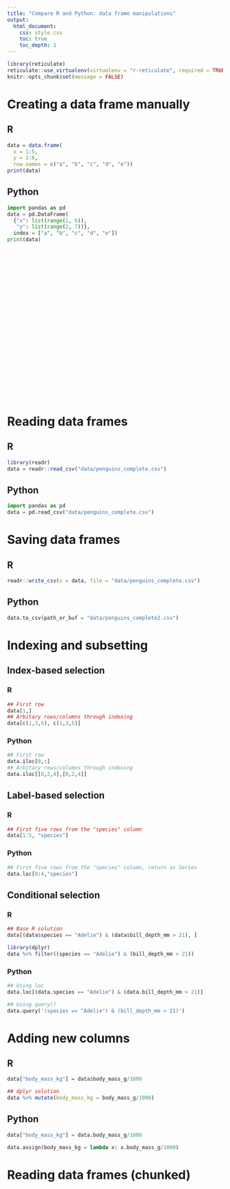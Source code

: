 ```yaml
---
title: "Compare R and Python: data frame manipulations"
output: 
  html_document:
    css: style.css
    toc: true
    toc_depth: 1
---
```


```r
library(reticulate)
reticulate::use_virtualenv(virtualenv = "r-reticulate", required = TRUE)
knitr::opts_chunk$set(message = FALSE)
```

# Creating a data frame manually 

<div class="left">

## R

```r
data = data.frame(
  x = 1:5, 
  y = 2:6,
  row.names = c("a", "b", "c", "d", "e"))
print(data)
```
</div>

<div class="right">

## Python
```python
import pandas as pd
data = pd.DataFrame(
  {"x": list(range(1, 6)),
   "y": list(range(2, 7))}, 
  index = ["a", "b", "c", "d", "e"])
print(data)
```
</div>

<div style="margin-bottom:400px;">
</div>

# Reading data frames

<div class="left">

## R

```r
library(readr)
data = readr::read_csv("data/penguins_complete.csv")
```
</div>

<div class="right">

## Python
```python
import pandas as pd
data = pd.read_csv("data/penguins_complete.csv")
```
</div>

# Saving data frames

<div class="left">

## R

```r
readr::write_csv(x = data, file = "data/penguins_complete.csv")
```
</div>

<div class="right">

## Python
```python
data.to_csv(path_or_buf = "data/penguins_complete2.csv")
```
</div>

# Indexing and subsetting

<!-- ## Column-wise subsetting -->

<!-- <div class="left"> -->

<!-- ### R -->

<!-- ```{r} -->
<!-- ## A smaller dataframe/tibble -->
<!-- data[,"species"] -->
<!-- ## A vector -->
<!-- head(data$species)  -->
<!-- ``` -->
<!-- </div> -->

<!-- <div class="right"> -->

<!-- ### Python -->
<!-- ```{python} -->
<!-- ## Both are pandas Series -->
<!-- data["species"] -->
<!-- data.species -->

<!-- ``` -->
<!-- </div> -->


## Index-based selection

<div class="left">

### R

```r
## First row
data[1,]
## Arbitary rows/columns through indexing
data[c(1,3,5), c(1,3,5)]
```
</div>

<div class="right">

### Python
```python
## First row
data.iloc[0,:]
## Arbitary rows/columns through indexing
data.iloc[[0,2,4],[0,2,4]]
```
</div>


## Label-based selection

<div class="left">

### R

```r
## First five rows from the "species" column
data[1:5, "species"]
```
</div>

<div class="right">

### Python
```python
## First five rows from the "species" column, return as Series
data.loc[0:4,"species"]
```
</div>

## Conditional selection

<div class="left">

### R

```r
## Base R solution
data[(data$species == "Adelie") & (data$bill_depth_mm > 21), ]

library(dplyr)
data %>% filter((species == "Adelie") & (bill_depth_mm > 21))
```
</div>

<div class="right">

### Python
```python
## Using loc
data.loc[(data.species == "Adelie") & (data.bill_depth_mm > 21)]

## Using query()
data.query('(species == "Adelie") & (bill_depth_mm > 21)')
```
</div>


# Adding new columns

<div class="left">

## R

```r
data["body_mass_kg"] = data$body_mass_g/1000

## dplyr solution
data %>% mutate(body_mass_kg = body_mass_g/1000)
```
</div>

<div class="right">

## Python
```python
data["body_mass_kg"] = data.body_mass_g/1000

data.assign(body_mass_kg = lambda x: x.body_mass_g/1000)
```
</div>

# Reading data frames (chunked)